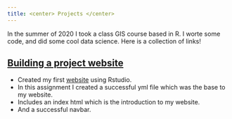 ```yaml
---
title: <center> Projects </center>
---
```


In the summer of 2020 I took a class GIS course based in R. I worte some code, and did some cool data science. Here is a collection of links! 

## [Building a project website]()

- Created my first [website](https://barush44.github.io/github.io/) using Rstudio.
-  In this assignment I created a successful yml file which was the base to my website.
- Includes an index html which is the introduction to my website.
- And a successful navbar.

